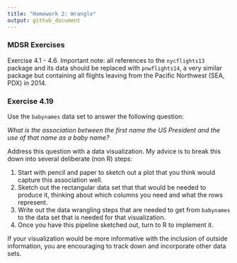 ```yaml
---
title: "Homework 2: Wrangle"
output: github_document
---
```


### MDSR Exercises

Exercise 4.1 - 4.6. Important note: all references to the `nycflights13` package and its data should be replaced with `pnwflights14`, a very similar package but containing all flights leaving from the Pacific Northwest (SEA, PDX) in 2014.

### Exercise 4.19

Use the `babynames` data set to answer the following question:

*What is the  association between the first name the US President and the use of that name as a baby name?*

Address this question with a data visualization. My advice is to break this down into several deliberate (non R) steps:

1. Start with pencil and paper to sketch out a plot that you think would capture this association well.
2. Sketch out the rectangular data set that that would be needed to produce it, thinking about which columns you need and what the rows represent.
3. Write out the data wrangling steps that are needed to get from `babynames` to the data set that is needed for that visualization.
4. Once you have this pipeline sketched out, turn to R to implement it.

If your visualization would be more informative with the inclusion of outside information, you are encouraging to track down and incorporate other data sets.